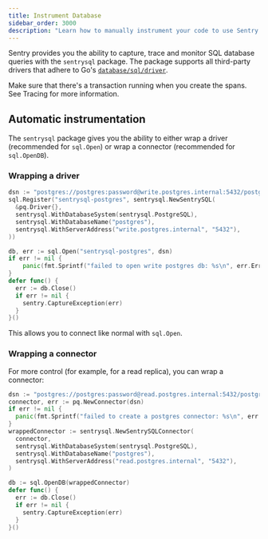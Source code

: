 ```yaml
---
title: Instrument Database
sidebar_order: 3000
description: "Learn how to manually instrument your code to use Sentry's SQL module."
---
```

Sentry provides you the ability to capture, trace and monitor SQL database queries with the `sentrysql` package. The package supports all third-party drivers that adhere to Go's [`database/sql/driver`](https://go.dev/src/database/sql/doc.txt).

<Alert>
 Make sure that there's a transaction running when you create the spans. See <PlatformLink to="/tracing/">Tracing</PlatformLink> for more information.
</Alert>

## Automatic instrumentation

The `sentrysql` package gives you the ability to either wrap a driver (recommended for `sql.Open`) or wrap a connector (recommended for `sql.OpenDB`).

### Wrapping a driver

```go
dsn := "postgres://postgres:password@write.postgres.internal:5432/postgres"
sql.Register("sentrysql-postgres", sentrysql.NewSentrySQL(
  &pq.Driver{},
  sentrysql.WithDatabaseSystem(sentrysql.PostgreSQL),
  sentrysql.WithDatabaseName("postgres"),
  sentrysql.WithServerAddress("write.postgres.internal", "5432"),
))

db, err := sql.Open("sentrysql-postgres", dsn)
if err != nil {
	panic(fmt.Sprintf("failed to open write postgres db: %s\n", err.Error()))
}
defer func() {
  err := db.Close()
  if err != nil {
    sentry.CaptureException(err)
  }
}()
```
This allows you to connect like normal with `sql.Open`.

### Wrapping a connector

For more control (for example, for a read replica), you can wrap a connector:

```go
dsn := "postgres://postgres:password@read.postgres.internal:5432/postgres"
connector, err := pq.NewConnector(dsn)
if err != nil {
  panic(fmt.Sprintf("failed to create a postgres connector: %s\n", err.Error()))
}
wrappedConnector := sentrysql.NewSentrySQLConnector(
  connector,
  sentrysql.WithDatabaseSystem(sentrysql.PostgreSQL),
  sentrysql.WithDatabaseName("postgres"),
  sentrysql.WithServerAddress("read.postgres.internal", "5432"),
)

db := sql.OpenDB(wrappedConnector)
defer func() {
  err := db.Close()
  if err != nil {
  	sentry.CaptureException(err)
  }
}()
```
